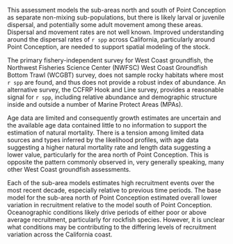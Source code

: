 
This assessment models the sub-areas north and south of Point Conception as separate non-mixing sub-populations, but there is likely larval or juvenile dispersal, and potentially some adult movement among these areas. Dispersal and movement rates are not well known. Improved understanding around the dispersal rates of `r spp` across California, particularly around Point Conception, are needed to support spatial modeling of the stock. 

The primary fishery-independent survey for West Coast groundfish, the Northwest Fisheries Science Center (NWFSC) West Coast Groundfish Bottom Trawl (WCGBT) survey, does not sample rocky habitats where most `r spp` are found, and thus does not provide a robust index of abundance. An alternative survey, the CCFRP Hook and Line survey, provides a reasonable signal for `r spp`, including relative abundance and demographic structure inside and outside a number of Marine Protect Areas (MPAs). 

Age data are limited and consequently growth estimates are uncertain and the available age data contained little to no information to support the estimation of natural mortality. There is a tension among limited data sources and types inferred by the likelihood profiles, with age data suggesting a higher natural mortality rate and length data suggesting a lower value, particularly for the area north of Point Conception. This is opposite the pattern commonly observed in, very generally speaking, many other West Coast groundfish assessments.

Each of the sub-area models estimates high recruitment events over the most recent decade, especially relative to previous time periods. The base model for the sub-area north of Point Conception estimated overall lower variation in recruitment relative to the model south of Point Conception. Oceanographic conditions likely drive periods of either poor or above average recruitment, particularly for rockfish species. However, it is unclear what conditions may be contributing to the differing levels of recruitment variation across the California coast. 
